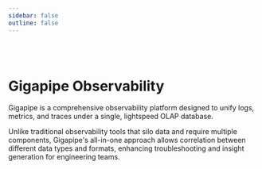 ```yaml
---
sidebar: false
outline: false
---
```



<Docs />

<br /> <br />

# Gigapipe Observability

Gigapipe is a comprehensive observability platform designed to unify logs, metrics, and traces under a single, lightspeed OLAP database. 

Unlike traditional observability tools that silo data and require multiple components, Gigapipe's all-in-one approach allows correlation between different data types and formats, enhancing troubleshooting and insight generation for engineering teams.
